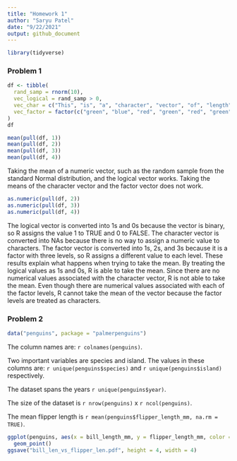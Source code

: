 ```yaml
---
title: "Homework 1"
author: "Saryu Patel"
date: "9/22/2021"
output: github_document
---
```


```r
library(tidyverse)
```

### Problem 1

```r
df <- tibble(
  rand_samp = rnorm(10),
  vec_logical = rand_samp > 0,
  vec_char = c("This", "is", "a", "character", "vector", "of", "length", "ten", "in", "df"),
  vec_factor = factor(c("green", "blue", "red", "green", "red", "green", "blue", "red", "green", "green"))
)
df
```

```r
mean(pull(df, 1))
mean(pull(df, 2))
mean(pull(df, 3))
mean(pull(df, 4))
```

Taking the mean of a numeric vector, such as the random sample from the standard Normal distribution, and the logical vector works. Taking the means of the character vector and the factor vector does not work.

```r
as.numeric(pull(df, 2))
as.numeric(pull(df, 3))
as.numeric(pull(df, 4))
```

The logical vector is converted into 1s and 0s because the vector is binary, so R assigns the value 1 to TRUE and 0 to FALSE. The character vector is converted into NAs because there is no way to assign a numeric value to characters. The factor vector is converted into 1s, 2s, and 3s because it is a factor with three levels, so R assigns a different value to each level. These results explain what happens when trying to take the mean. By treating the logical values as 1s and 0s, R is able to take the mean. Since there are no numerical values associated with the character vector, R is not able to take the mean. Even though there are numerical values associated with each of the factor levels, R cannot take the mean of the vector because the factor levels are treated as characters.

### Problem 2

```r
data("penguins", package = "palmerpenguins")
```

The column names are: `r colnames(penguins)`. 

Two important variables are species and island. The values in these columns are: `r unique(penguins$species)` and `r unique(penguins$island)` respectively.

The dataset spans the years `r unique(penguins$year)`.

The size of the dataset is `r nrow(penguins)` x `r ncol(penguins)`.

The mean flipper length is `r mean(penguins$flipper_length_mm, na.rm = TRUE)`.

```r
ggplot(penguins, aes(x = bill_length_mm, y = flipper_length_mm, color = species)) + 
  geom_point()
ggsave("bill_len_vs_flipper_len.pdf", height = 4, width = 4)
```


